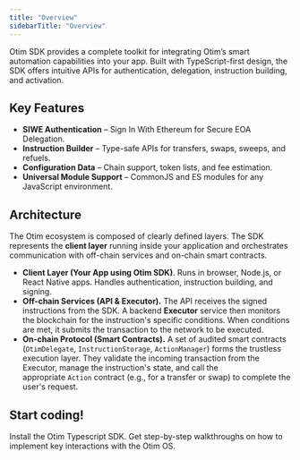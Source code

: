 ```yaml
---
title: "Overview"
sidebarTitle: "Overview"
---
```


Otim SDK provides a complete toolkit for integrating Otim’s smart automation capabilities into your app. Built with TypeScript-first design, the SDK offers intuitive APIs for authentication, delegation, instruction building, and activation.

## Key Features

- **SIWE Authentication** – Sign In With Ethereum for Secure EOA Delegation.
- **Instruction Builder** – Type-safe APIs for transfers, swaps, sweeps, and refuels.
- **Configuration Data** – Chain support, token lists, and fee estimation.
- **Universal Module Support** – CommonJS and ES modules for any JavaScript environment.

## Architecture

The Otim ecosystem is composed of clearly defined layers. The SDK represents the **client layer** running inside your application and orchestrates communication with off-chain services and on-chain smart contracts.

- **Client Layer (Your App using Otim SDK)**. Runs in browser, Node.js, or React Native apps. Handles authentication, instruction building, and signing.
- **Off-chain Services (API & Executor).** The API receives the signed instructions from the SDK. A backend **Executor** service then monitors the blockchain for the instruction's specific conditions. When conditions are met, it submits the transaction to the network to be executed.
- **On-chain Protocol (Smart Contracts).** A set of audited smart contracts (`OtimDelegate`, `InstructionStorage`, `ActionManager`) forms the trustless execution layer. They validate the incoming transaction from the Executor, manage the instruction's state, and call the appropriate `Action` contract (e.g., for a transfer or swap) to complete the user's request.

## Start coding\!

<Card title="Installation" icon="download" href="/sdk/installation">
  Install the Otim Typescript SDK.
</Card>

<Card title="Flows" icon="flower-tulip" href="/sdk/flows/client-setup">
  Get step-by-step walkthroughs on how to implement key interactions with the Otim OS.
</Card>